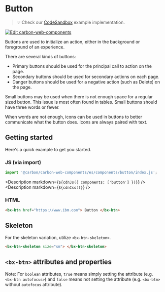 
# Button

> 💡 Check our
> [CodeSandbox](https://codesandbox.io/s/github/carbon-design-system/carbon-for-ibm-dotcom/tree/main/packages/carbon-web-components/examples/codesandbox/basic/components/button)
> example implementation.

[![Edit carbon-web-components](https://codesandbox.io/static/img/play-codesandbox.svg)](https://codesandbox.io/s/github/carbon-design-system/carbon-for-ibm-dotcom/tree/main/packages/carbon-web-components/examples/codesandbox/basic/components/button)

Buttons are used to initialize an action, either in the background or foreground
of an experience.

There are several kinds of buttons:

- Primary buttons should be used for the principal call to action on the page.
- Secondary buttons should be used for secondary actions on each page.
- Danger buttons should be used for a negative action (such as Delete) on the
  page.

Small buttons may be used when there is not enough space for a regular sized
button. This issue is most often found in tables. Small buttons should have
three words or fewer.

When words are not enough, icons can be used in buttons to better communicate
what the button does. Icons are always paired with text.

## Getting started

Here's a quick example to get you started.

### JS (via import)

```javascript
import '@carbon/carbon-web-components/es/components/button/index.js';
```

<Description markdown={`${cdnJs({ components: ['button'] })}`} />
<Description markdown={`${cdnCss()}`} />

### HTML

```html
<bx-btn href="https://www.ibm.com"> Button </bx-btn>
```

## Skeleton

For the skeleton variation, utilize `<bx-btn-skeleton>`.

```html
<bx-btn-skeleton size="sm"> </bx-btn-skeleton>
```

## `<bx-btn>` attributes and properties

Note: For `boolean` attributes, `true` means simply setting the attribute (e.g.
`<bx-btn autofocus>`) and `false` means not setting the attribute (e.g.
`<bx-btn>` without `autofocus` attribute).

<Props of="bx-btn" />
